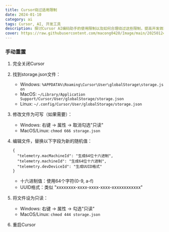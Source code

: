 ```yaml
---
title: Cursor绕过适用限制
date: 2024-01-10
category: ai
tags: Cursor, AI, 开发工具
description: 探讨Cursor AI编码助手的使用限制以及如何合理绕过这些限制，提高开发效率
cover: https://raw.githubusercontent.com/macong0420/Image/main/202501241420134.png
---
```


### 手动重置

1. 完全关闭Cursor
2. 找到storage.json文件：
    - Windows: `%APPDATA%\Roaming\Cursor\User\globalStorage\storage.json`
    - MacOS: `~/Library/Application Support/Cursor/User/globalStorage/storage.json`
    - Linux: `~/.config/Cursor/User/globalStorage/storage.json`
3. 修改文件为可写（如果需要）：
    - Windows: 右键 -> 属性 -> 取消勾选"只读"
    - MacOS/Linux: `chmod 666 storage.json`
4. 编辑文件，替换以下字段为新的随机值：
    
    ```
    {
      "telemetry.macMachineId": "生成64位十六进制",
      "telemetry.machineId": "生成64位十六进制",
      "telemetry.devDeviceId": "生成UUID格式"
    }
    ```
    
    - 十六进制值：使用64个字符(0-9, a-f)
    - UUID格式：类似 "xxxxxxxx-xxxx-xxxx-xxxx-xxxxxxxxxxxx"
5. 将文件设为只读：
    - Windows: 右键 -> 属性 -> 勾选"只读"
    - MacOS/Linux: `chmod 444 storage.json`
6. 重启Cursor